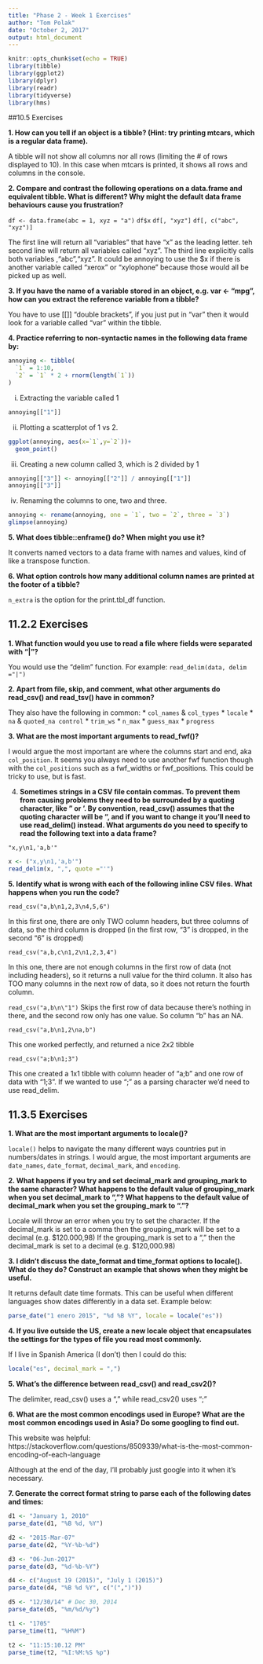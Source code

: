 ```yaml
---
title: "Phase 2 - Week 1 Exercises"
author: "Tom Polak"
date: "October 2, 2017"
output: html_document
---
```


```r
knitr::opts_chunk$set(echo = TRUE)
library(tibble)
library(ggplot2)
library(dplyr)
library(readr)
library(tidyverse)
library(hms)
```

##10.5 Exercises

**1. How can you tell if an object is a tibble? (Hint: try printing mtcars, which is a regular data frame).**

  A tibble will not show all columns nor all rows (limiting the # of rows displayed to 10). In this case when mtcars is printed, it shows all rows and columns in the console.

**2. Compare and contrast the following operations on a data.frame and equivalent tibble. What is different? Why might the default data frame behaviours cause you frustration?**

  
  `df <- data.frame(abc = 1, xyz = "a")`
  `df$x`
  `df[, "xyz"]`
  `df[, c("abc", "xyz")]`
  
  
  The first line will return all "variables" that have "x" as the leading letter. teh second line will return all variables called "xyz". The third line explicitly calls both variables ,"abc","xyz". It could be annoying to use the $x if there is another variable called "xerox" or "xylophone" because those would all be picked up as well. 
  

**3. If you have the name of a variable stored in an object, e.g. var <- "mpg", how can you extract the reference variable from a tibble?**

  You have to use [[]] "double brackets", if you just put in "var" then it would look for a variable called "var" within the tibble. 

**4. Practice referring to non-syntactic names in the following data frame by:**


```r
annoying <- tibble(
  `1` = 1:10,
  `2` = `1` * 2 + rnorm(length(`1`))
)
```

i. Extracting the variable called 1
```r
annoying[["1"]]
```

ii. Plotting a scatterplot of 1 vs 2. 
``` r
ggplot(annoying, aes(x=`1`,y=`2`))+
  geom_point()
```

iii. Creating a new column called 3, which is 2 divided by 1
``` r
annoying[["3"]] <- annoying[["2"]] / annoying[["1"]]
annoying[["3"]]
```   


iv. Renaming the columns to one, two and three.
```r
annoying <- rename(annoying, one = `1`, two = `2`, three = `3`)
glimpse(annoying)
```

**5. What does tibble::enframe() do? When might you use it?**

  It converts named vectors to a data frame with names and values, kind of like a transpose function. 

**6. What option controls how many additional column names are printed at the footer of a tibble?**

`n_extra` is the option for the print.tbl_df function. 


## **11.2.2 Exercises**

**1. What function would you use to read a file where fields were separated with “|”?**

  You would use the "delim" function. For example: `read_delim(data, delim ="|")`

**2. Apart from file, skip, and comment, what other arguments do read_csv() and read_tsv() have in common?**

  They also have the following in common:
  * `col_names` & `col_types`
  * `locale`
  * `na` & `quoted_na control`
  * `trim_ws` 
  * `n_max`
  * `guess_max`
  * `progress`

**3. What are the most important arguments to read_fwf()?**

  I would argue the most important are where the columns start and end, aka `col_position`. It seems you always need to use another fwf function though with the `col_positions` such as a fwf_widths or fwf_positions. This could be tricky to use, but is fast. 

4. **Sometimes strings in a CSV file contain commas. To prevent them from causing problems they need to be surrounded by a quoting character, like " or '. By convention, read_csv() assumes that the quoting character will be ", and if you want to change it you’ll need to use read_delim() instead. What arguments do you need to specify to read the following text into a data frame?**

`"x,y\n1,'a,b'"`

```r
x <- ("x,y\n1,'a,b'")
read_delim(x, ",", quote ="'")
```

**5. Identify what is wrong with each of the following inline CSV files. What happens when you run the code?**

`read_csv("a,b\n1,2,3\n4,5,6")`

In this first one, there are only TWO column headers, but three columns of data, so the third column is dropped (in the first row, "3" is dropped, in the second "6" is dropped)

`read_csv("a,b,c\n1,2\n1,2,3,4")`

In this one, there are not enough columns in the first row of data (not including headers), so it returns a null value for the third column. It also has TOO many columns in the next row of data, so it does not return the fourth column. 

`read_csv("a,b\n\"1")`
Skips the first row of data because there's nothing in there, and the second row only has one value. So column "b" has an NA.

`read_csv("a,b\n1,2\na,b")`

This one worked perfectly, and returned a nice 2x2 tibble

`read_csv("a;b\n1;3")`

This one created a 1x1 tibble with column header of "a;b" and one row of data with "1;3". If we wanted to use ";" as a parsing character we'd need to use read_delim.


## 11.3.5 Exercises

**1. What are the most important arguments to locale()?**

  `locale()` helps to navigate the many different ways countries put in numbers/dates in strings. I would argue, the most important arguments are `date_names`, `date_format`, `decimal_mark`, and `encoding`. 

**2. What happens if you try and set decimal_mark and grouping_mark to the same character? What happens to the default value of grouping_mark when you set decimal_mark to “,”? What happens to the default value of decimal_mark when you set the grouping_mark to “.”?**

Locale will throw an error when you try to set the character. 
If the decimal_mark is set to a comma then the grouping_mark will be set to a decimal (e.g. $120.000,98)
If the grouping_mark is set to a "," then the decimal_mark is set to a decimal (e.g. $120,000.98) 

**3. I didn’t discuss the date_format and time_format options to locale(). What do they do? Construct an example that shows when they might be useful.**

It returns default date time formats. This can be useful when different languages show dates differently in a data set. Example below:

```r
parse_date("1 enero 2015", "%d %B %Y", locale = locale("es"))
```


**4. If you live outside the US, create a new locale object that encapsulates the settings for the types of file you read most commonly.**

If I live in Spanish America (I don't) then I could do this:

``` r
locale("es", decimal_mark = ",")
```

**5. What’s the difference between read_csv() and read_csv2()?**

  The delimiter, read_csv() uses a "," while read_csv2() uses ";"

**6. What are the most common encodings used in Europe? What are the most common encodings used in Asia? Do some googling to find out.**

  This website was helpful: https://stackoverflow.com/questions/8509339/what-is-the-most-common-encoding-of-each-language
  
  Although at the end of the day, I'll probably just google into it when it's necessary. 

**7. Generate the correct format string to parse each of the following dates and times:**

```r
d1 <- "January 1, 2010"
parse_date(d1, "%B %d, %Y")

d2 <- "2015-Mar-07"
parse_date(d2, "%Y-%b-%d")

d3 <- "06-Jun-2017"
parse_date(d3, "%d-%b-%Y")

d4 <- c("August 19 (2015)", "July 1 (2015)")
parse_date(d4, "%B %d %Y", c("(",")"))

d5 <- "12/30/14" # Dec 30, 2014
parse_date(d5, "%m/%d/%y")

t1 <- "1705"
parse_time(t1, "%H%M")

t2 <- "11:15:10.12 PM"
parse_time(t2, "%I:%M:%S %p")
```

